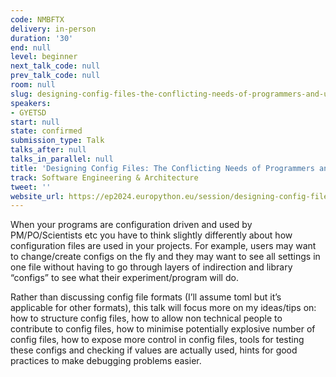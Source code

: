 ```yaml
---
code: NMBFTX
delivery: in-person
duration: '30'
end: null
level: beginner
next_talk_code: null
prev_talk_code: null
room: null
slug: designing-config-files-the-conflicting-needs-of-programmers-and-users
speakers:
- GYETSD
start: null
state: confirmed
submission_type: Talk
talks_after: null
talks_in_parallel: null
title: 'Designing Config Files: The Conflicting Needs of Programmers and Users'
track: Software Engineering & Architecture
tweet: ''
website_url: https://ep2024.europython.eu/session/designing-config-files-the-conflicting-needs-of-programmers-and-users
---
```


When your programs are configuration driven and used by PM/PO/Scientists etc you have to think slightly differently about how configuration files are used in your projects. For example, users may want to change/create configs on the fly and they may want to see all settings in one file without having to go through layers of indirection and library “configs” to see what their experiment/program will do.

Rather than discussing config file formats (I’ll assume toml but it’s applicable for other formats), this talk will focus more on my ideas/tips on: how to structure config files, how to allow non technical people to contribute to config files, how to minimise potentially explosive number of config files, how to expose more control in config files, tools for testing these configs and checking if values are actually used, hints for good practices to make debugging problems easier.
